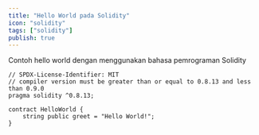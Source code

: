 ```yaml
---
title: "Hello World pada Solidity"
icon: "solidity"
tags: ["solidity"]
publish: true
---
```


Contoh hello world dengan menggunakan bahasa pemrograman Solidity

```solidity
// SPDX-License-Identifier: MIT
// compiler version must be greater than or equal to 0.8.13 and less than 0.9.0
pragma solidity ^0.8.13;

contract HelloWorld {
    string public greet = "Hello World!";
}
```
